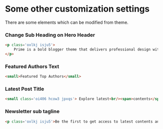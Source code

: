# Some other customization settings 

There are some elements which can be modified from theme.

 
<Steps>

### Change Sub Heading on Hero Header

```html copy
<p class='oxlkj isju5'>
    Prime is a bold blogger theme that delivers professional design with seo optimization, ads slots and market trending features.
</p>
```    

### Featured Authors Text

```html copy
<small>Featured Top Authors</small>
```

### Latest Post Title

```html copy
<small class='oi406 hcow3 jpxqs'> Explore latest<br/><span>contents</span> 
```

### Newsletter sub tagline 

```html copy
<p class='oxlkj isju5'>Be the first to get access to latest contents and updates. </p>
```


</Steps>